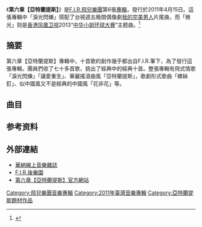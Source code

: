 {{Infobox album
| name       = 第六章【亞特蘭提斯】
| type       = [[專輯|專輯]]
| artist     = [[F.I.R.飛兒樂團|F.I.R.飛兒樂團]]
| cover      = F.I.R-第六章【亞特蘭提斯】.jpg
<!-- 未知參數 | background = lightsteelblue -->
| released   = 2011年4月15日
| recorded   = 
| genre      = [[華語流行音樂|國語流行]]
| length     = 41分03秒
| label      = [[華納音樂|華納音樂]]
| producer   = [[陳建寧|陳建寧]]
| reviews    = 
| prev_title = [[讓我們一起微笑吧|讓我們一起微笑吧]]
| prev_year  = 2009
| next_title = [[Better_Life|Better Life]]
| next_year  = 2013
}}
《'''第六章【亞特蘭提斯】'''》是[[F.I.R.飛兒樂團|F.I.R.飛兒樂團]]第6張[[專輯|專輯]]，發行於2011年4月15日。這張專輯中「淚光閃爍」搭配了台視週五晚間偶像劇[[我的完美男人|我的完美男人]]片尾曲，而「微光」则是[[香港|香港]][[凤凰卫视|凤凰卫视]]2013“[[中华小姐环球大赛|中华小姐环球大赛]]”主题曲。<ref>{{Cite web |url=http://v.ifeng.com/ent/music/201310/01fa0afc-4ef9-4c13-9637-de35bd671a27.shtml |title=2013中华小姐环球大赛主题曲《微光》MV首播 |accessdate=2014-07-03 |archive-date=2019-06-15 |archive-url=https://web.archive.org/web/20190615185746/http://v.ifeng.com/ent/music/201310/01fa0afc-4ef9-4c13-9637-de35bd671a27.shtml |dead-url=no }}</ref>

== 摘要 ==
第六章【亞特蘭提斯】專輯中，十首歌的創作幾乎都出自F.I.R.筆下，為了發行這張專輯，團員們收了七十多首歌，挑出了經典中的經典十首。整張專輯有飛式情歌「淚光閃爍」「讓愛重生」、華麗搖滾曲風「亞特蘭提斯」，歌劇形式歌曲「螺絲釘」、似中國風又不是經典的中國風「花非花」等。

== 曲目 ==
{{Tracklist
| headline = 《亚特兰提斯》
| all_music = [[F.I.R._飞儿乐团|F.I.R. 飞儿乐团]]
| all_producer = 陈建宁
| lyrics_credits = 
| arranger_credits = 
|total_length = 41:03

| title1 = 亞特蘭提斯
| note1 = 
| longnote1 = 
| lyrics1 = 
| arranger1 = 
| length1 = 3:49

| title2 = 淚光閃爍
| note2 = 
| longnote2 = 
| lyrics2 = 
| arranger2 = 
| length2 = 4:31

| title3 = 花非花
| note3 = 
| longnote3 = 
| lyrics3 = 
| arranger3 = 
| length3 = 3:31

| title4 = 我超越
| note4 = 
| longnote4 = 
| lyrics4 = 
| arranger4 = 
| length4 = 3:36

| title5 = 愛有路可退
| note5 = 
| longnote5 = 
| lyrics5 = 
| arranger5 = 
| length5 = 4:50

| title6 = 微光
| note6 = 
| longnote6 = 
| lyrics6 =
| arranger6 = 
| length6 = 4:36

| title7 = Say Hello
| note7 = 
| longnote7 =
| lyrics7 = 
| arranger7 = 
| length7 = 3:52

| title8 =唐吉訶德
| note8 = 
| longnote8 =  
| lyrics8 = 
| arranger8 = 
| length8 = 4:21

| title9 =讓愛重生
| note9 = 
| longnote9 = 
| lyrics9 = 
| arranger9 = 
| length9 = 4:40

| title10 =螺絲釘
| note10 = 
| longnote10 = 
| lyrics10 = 
| arranger10 = 
| length10 = 3:17
}}

==参考资料==
<references/>
== 外部連結 ==
*[http://www.warnermusic.com.tw/ 華納線上音樂雜誌]{{Wayback|url=http://www.warnermusic.com.tw/ |date=20080817101910 }}
*[https://web.archive.org/web/20110723125657/http://www.fir-club.net/ F.I.R.後樂園]
*[http://www.warnermusic.com.tw/focus/mandarin/fir/atlantis_VI/ 第六章【亞特蘭提斯】官方網站]{{dead link|date=2017年11月 |bot=InternetArchiveBot |fix-attempted=yes }}
{{F.I.R.飛兒樂團}}
[[Category:飛兒樂團音樂專輯|Category:飛兒樂團音樂專輯]]
[[Category:2011年臺灣音樂專輯|Category:2011年臺灣音樂專輯]]
[[Category:亞特蘭提斯題材作品|Category:亞特蘭提斯題材作品]]